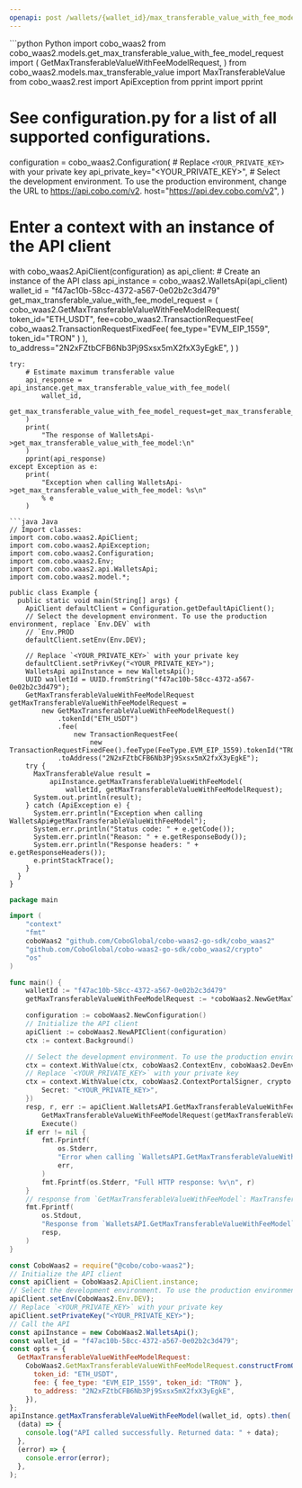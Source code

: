 ```yaml
---
openapi: post /wallets/{wallet_id}/max_transferable_value_with_fee_model
---
```


<RequestExample>
```python Python
import cobo_waas2
from cobo_waas2.models.get_max_transferable_value_with_fee_model_request import (
    GetMaxTransferableValueWithFeeModelRequest,
)
from cobo_waas2.models.max_transferable_value import MaxTransferableValue
from cobo_waas2.rest import ApiException
from pprint import pprint

# See configuration.py for a list of all supported configurations.
configuration = cobo_waas2.Configuration(
    # Replace `<YOUR_PRIVATE_KEY>` with your private key
    api_private_key="<YOUR_PRIVATE_KEY>",
    # Select the development environment. To use the production environment, change the URL to https://api.cobo.com/v2.
    host="https://api.dev.cobo.com/v2",
)
# Enter a context with an instance of the API client
with cobo_waas2.ApiClient(configuration) as api_client:
    # Create an instance of the API class
    api_instance = cobo_waas2.WalletsApi(api_client)
    wallet_id = "f47ac10b-58cc-4372-a567-0e02b2c3d479"
    get_max_transferable_value_with_fee_model_request = (
        cobo_waas2.GetMaxTransferableValueWithFeeModelRequest(
            token_id="ETH_USDT",
            fee=cobo_waas2.TransactionRequestFee(
                cobo_waas2.TransactionRequestFixedFee(
                    fee_type="EVM_EIP_1559", token_id="TRON"
                )
            ),
            to_address="2N2xFZtbCFB6Nb3Pj9Sxsx5mX2fxX3yEgkE",
        )
    )

    try:
        # Estimate maximum transferable value
        api_response = api_instance.get_max_transferable_value_with_fee_model(
            wallet_id,
            get_max_transferable_value_with_fee_model_request=get_max_transferable_value_with_fee_model_request,
        )
        print(
            "The response of WalletsApi->get_max_transferable_value_with_fee_model:\n"
        )
        pprint(api_response)
    except Exception as e:
        print(
            "Exception when calling WalletsApi->get_max_transferable_value_with_fee_model: %s\n"
            % e
        )

```
```java Java
// Import classes:
import com.cobo.waas2.ApiClient;
import com.cobo.waas2.ApiException;
import com.cobo.waas2.Configuration;
import com.cobo.waas2.Env;
import com.cobo.waas2.api.WalletsApi;
import com.cobo.waas2.model.*;

public class Example {
  public static void main(String[] args) {
    ApiClient defaultClient = Configuration.getDefaultApiClient();
    // Select the development environment. To use the production environment, replace `Env.DEV` with
    // `Env.PROD
    defaultClient.setEnv(Env.DEV);

    // Replace `<YOUR_PRIVATE_KEY>` with your private key
    defaultClient.setPrivKey("<YOUR_PRIVATE_KEY>");
    WalletsApi apiInstance = new WalletsApi();
    UUID walletId = UUID.fromString("f47ac10b-58cc-4372-a567-0e02b2c3d479");
    GetMaxTransferableValueWithFeeModelRequest getMaxTransferableValueWithFeeModelRequest =
        new GetMaxTransferableValueWithFeeModelRequest()
            .tokenId("ETH_USDT")
            .fee(
                new TransactionRequestFee(
                    new TransactionRequestFixedFee().feeType(FeeType.EVM_EIP_1559).tokenId("TRON")))
            .toAddress("2N2xFZtbCFB6Nb3Pj9Sxsx5mX2fxX3yEgkE");
    try {
      MaxTransferableValue result =
          apiInstance.getMaxTransferableValueWithFeeModel(
              walletId, getMaxTransferableValueWithFeeModelRequest);
      System.out.println(result);
    } catch (ApiException e) {
      System.err.println("Exception when calling WalletsApi#getMaxTransferableValueWithFeeModel");
      System.err.println("Status code: " + e.getCode());
      System.err.println("Reason: " + e.getResponseBody());
      System.err.println("Response headers: " + e.getResponseHeaders());
      e.printStackTrace();
    }
  }
}

```
```go Go
package main

import (
	"context"
	"fmt"
	coboWaas2 "github.com/CoboGlobal/cobo-waas2-go-sdk/cobo_waas2"
	"github.com/CoboGlobal/cobo-waas2-go-sdk/cobo_waas2/crypto"
	"os"
)

func main() {
	walletId := "f47ac10b-58cc-4372-a567-0e02b2c3d479"
	getMaxTransferableValueWithFeeModelRequest := *coboWaas2.NewGetMaxTransferableValueWithFeeModelRequest("ETH_USDT", coboWaas2.TransactionRequestFee{TransactionRequestEvmEip1559Fee: coboWaas2.NewTransactionRequestEvmEip1559Fee("9000000000000", "1000000000000", coboWaas2.FeeType("Fixed"), "ETH")}, "2N2xFZtbCFB6Nb3Pj9Sxsx5mX2fxX3yEgkE")

	configuration := coboWaas2.NewConfiguration()
	// Initialize the API client
	apiClient := coboWaas2.NewAPIClient(configuration)
	ctx := context.Background()

	// Select the development environment. To use the production environment, replace coboWaas2.DevEnv with coboWaas2.ProdEnv
	ctx = context.WithValue(ctx, coboWaas2.ContextEnv, coboWaas2.DevEnv)
	// Replace `<YOUR_PRIVATE_KEY>` with your private key
	ctx = context.WithValue(ctx, coboWaas2.ContextPortalSigner, crypto.Ed25519Signer{
		Secret: "<YOUR_PRIVATE_KEY>",
	})
	resp, r, err := apiClient.WalletsAPI.GetMaxTransferableValueWithFeeModel(ctx, walletId).
		GetMaxTransferableValueWithFeeModelRequest(getMaxTransferableValueWithFeeModelRequest).
		Execute()
	if err != nil {
		fmt.Fprintf(
			os.Stderr,
			"Error when calling `WalletsAPI.GetMaxTransferableValueWithFeeModel``: %v\n",
			err,
		)
		fmt.Fprintf(os.Stderr, "Full HTTP response: %v\n", r)
	}
	// response from `GetMaxTransferableValueWithFeeModel`: MaxTransferableValue
	fmt.Fprintf(
		os.Stdout,
		"Response from `WalletsAPI.GetMaxTransferableValueWithFeeModel`: %v\n",
		resp,
	)
}

```
```javascript JavaScript
const CoboWaas2 = require("@cobo/cobo-waas2");
// Initialize the API client
const apiClient = CoboWaas2.ApiClient.instance;
// Select the development environment. To use the production environment, replace `Env.DEV` with `Env.PROD`
apiClient.setEnv(CoboWaas2.Env.DEV);
// Replace `<YOUR_PRIVATE_KEY>` with your private key
apiClient.setPrivateKey("<YOUR_PRIVATE_KEY>");
// Call the API
const apiInstance = new CoboWaas2.WalletsApi();
const wallet_id = "f47ac10b-58cc-4372-a567-0e02b2c3d479";
const opts = {
  GetMaxTransferableValueWithFeeModelRequest:
    CoboWaas2.GetMaxTransferableValueWithFeeModelRequest.constructFromObject({
      token_id: "ETH_USDT",
      fee: { fee_type: "EVM_EIP_1559", token_id: "TRON" },
      to_address: "2N2xFZtbCFB6Nb3Pj9Sxsx5mX2fxX3yEgkE",
    }),
};
apiInstance.getMaxTransferableValueWithFeeModel(wallet_id, opts).then(
  (data) => {
    console.log("API called successfully. Returned data: " + data);
  },
  (error) => {
    console.error(error);
  },
);

```
</RequestExample>